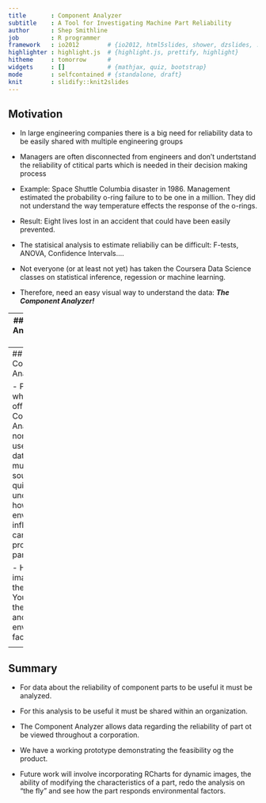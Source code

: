 ```yaml
---
title       : Component Analyzer 
subtitle    : A Tool for Investigating Machine Part Reliability
author      : Shep Smithline
job         : R programmer
framework   : io2012        # {io2012, html5slides, shower, dzslides, ...}
highlighter : highlight.js  # {highlight.js, prettify, highlight}
hitheme     : tomorrow      # 
widgets     : []            # {mathjax, quiz, bootstrap}
mode        : selfcontained # {standalone, draft}
knit        : slidify::knit2slides
---
```

## Motivation

- In large engineering companies there is a big need for reliability data to be easily
  shared with multiple engineering groups

- Managers are often disconnected from engineers and 
  don't undertstand the reliability of ctitical
  parts which is needed in their decision making
  process
      
- Example: Space Shuttle Columbia disaster in 1986.
  Management estimated the probability o-ring failure to
  to be one in a million. They did not understand the way
  temperature effects the response of the o-rings.
      
- Result: Eight lives lost in an accident that could have been 
  easily prevented.
    
- The statisical analysis to estimate reliabiliy
  can be difficult: F-tests, ANOVA, Confidence Intervals....
      
- Not everyone (or at least not yet) has taken the Coursera
  Data Science classes on statistical inference, regession
  or machine learning.  
    
- Therefore, need an easy visual way to understand the data:
  <b><i>The Component Analyzer!</b></i>

---
## Statistical Analysis with R

- R lets you do the analysis and display the results 
- But R does allow non-R users (managers!!) easily see results and does not let users
  pull multiple analyses together.

```r
library(faraway)
library(ggplot2)
prob<-orings$damage/6
temp<-orings$temp
dataFrame<-data.frame(prob,temp)
logitmod<-glm(cbind(damage,6-damage)~temp,family=binomial,orings)
x<-seq(50,85,.1)
```
```r
logitmod<-glm(cbind(damage,6-damage)~temp,family=binomial,orings)
```
```r
x<-seq(50,85,.1) 
pred<-ilogit(logitmod$coeff[1]+logitmod$coef[2]*x)
predFrame<-data.frame(pred,x)
plot<-ggplot(predFrame,aes(x=x,y=pred))+geom_line(colour='blue')+xlab("Temperature")+ylab("Probability")
plot<-plot+scale_x_continuous(breaks=seq(50,85,5))
plot<-plot+geom_point(data=dataFrame,aes(x=temp,y=prob,size=2.5,colour='red'))+theme(legend.position="none")
plot
```

---
## The Component Analyzer

- Picks up where R left off.  The Component Analyser lets non-expert users view data from multiple sources and quicky understand how enviornmental influences can affect the probability of part failure.

- Here is an image from the prototype. You can set the part type and environmental factor.

<center><IMG SRC="./assets/img/ComponentAnalyzer.png" width="500" height="400" ALT="Home"></A></center>

---
## Summary


- For data about the reliability of component parts to be useful it must be analyzed.

- For this analysis to be useful it must be shared within an organization.

- The Component Analyzer allows data regarding the reliability of part ot be viewed throughout a corporation.

- We have a working prototype demonstrating the feasibility og the product. 

- Future work will involve incorporating RCharts for dynamic images, the ability of modifying the characteristics
  of a part, redo the analysis on "the fly" and see how the part responds environmental factors.
